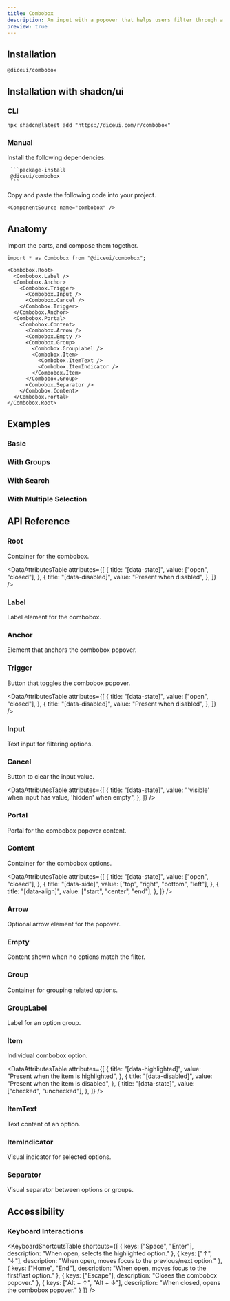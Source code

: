 ```yaml
---
title: Combobox
description: An input with a popover that helps users filter through a list of options.
preview: true
---
```


<ComponentTabs name="combobox-demo" />

## Installation

```package-install
@diceui/combobox
```

## Installation with shadcn/ui

### CLI

```package-install
npx shadcn@latest add "https://diceui.com/r/combobox"
```

### Manual

<Steps>
  <Step>
     Install the following dependencies:

     ```package-install
     @diceui/combobox
     ```
  </Step>
  <Step>
    Copy and paste the following code into your project.

    <ComponentSource name="combobox" />
  </Step>
</Steps>

## Anatomy

Import the parts, and compose them together.

```tsx
import * as Combobox from "@diceui/combobox";

<Combobox.Root>
  <Combobox.Label />
  <Combobox.Anchor>
    <Combobox.Trigger>
      <Combobox.Input />
      <Combobox.Cancel />
    </Combobox.Trigger>
  </Combobox.Anchor>
  <Combobox.Portal>
    <Combobox.Content>
      <Combobox.Arrow />
      <Combobox.Empty />
      <Combobox.Group>
        <Combobox.GroupLabel />
        <Combobox.Item>
          <Combobox.ItemText />
          <Combobox.ItemIndicator />
        </Combobox.Item>
      </Combobox.Group>
      <Combobox.Separator />
    </Combobox.Content>
  </Combobox.Portal>
</Combobox.Root>
```

## Examples

### Basic

<ComponentTabs name="combobox-basic-demo" />

### With Groups

<ComponentTabs name="combobox-groups-demo" />

### With Search

<ComponentTabs name="combobox-search-demo" />

### With Multiple Selection

<ComponentTabs name="combobox-multiple-demo" />

## API Reference

### Root

Container for the combobox.

<AutoTypeTable
  path="./types/docs/combobox.ts"
  name="RootProps"
/>

<DataAttributesTable
  attributes={[
    {
      title: "[data-state]",
      value: ["open", "closed"],
    },
    {
      title: "[data-disabled]",
      value: "Present when disabled",
    },
  ]}
/>

### Label

Label element for the combobox.

<AutoTypeTable
  path="./types/docs/combobox.ts"
  name="LabelProps"
/>

### Anchor

Element that anchors the combobox popover.

<AutoTypeTable
  path="./types/docs/combobox.ts"
  name="AnchorProps"
/>

### Trigger

Button that toggles the combobox popover.

<AutoTypeTable
  path="./types/docs/combobox.ts"
  name="TriggerProps"
/>

<DataAttributesTable
  attributes={[
    {
      title: "[data-state]",
      value: ["open", "closed"],
    },
    {
      title: "[data-disabled]",
      value: "Present when disabled",
    },
  ]}
/>

### Input

Text input for filtering options.

<AutoTypeTable
  path="./types/docs/combobox.ts"
  name="InputProps"
/>

### Cancel

Button to clear the input value.

<AutoTypeTable
  path="./types/docs/combobox.ts"
  name="CancelProps"
/>

<DataAttributesTable
  attributes={[
    {
      title: "[data-state]",
      value: "'visible' when input has value, 'hidden' when empty",
    },
  ]}
/>

### Portal

Portal for the combobox popover content.

<AutoTypeTable
  path="./types/docs/combobox.ts"
  name="PortalProps"
/>

### Content

Container for the combobox options.

<AutoTypeTable
  path="./types/docs/combobox.ts"
  name="ContentProps"
/>

<DataAttributesTable
  attributes={[
    {
      title: "[data-state]",
      value: ["open", "closed"],
    },
    {
      title: "[data-side]",
      value: ["top", "right", "bottom", "left"],
    },
    {
      title: "[data-align]",
      value: ["start", "center", "end"],
    },
  ]}
/>

### Arrow

Optional arrow element for the popover.

<AutoTypeTable
  path="./types/docs/combobox.ts"
  name="ArrowProps"
/>

### Empty

Content shown when no options match the filter.

<AutoTypeTable
  path="./types/docs/combobox.ts"
  name="EmptyProps"
/>

### Group

Container for grouping related options.

<AutoTypeTable
  path="./types/docs/combobox.ts"
  name="GroupProps"
/>

### GroupLabel

Label for an option group.

<AutoTypeTable
  path="./types/docs/combobox.ts"
  name="GroupLabelProps"
/>

### Item

Individual combobox option.

<AutoTypeTable
  path="./types/docs/combobox.ts"
  name="ItemProps"
/>

<DataAttributesTable
  attributes={[
    {
      title: "[data-highlighted]",
      value: "Present when the item is highlighted",
    },
    {
      title: "[data-disabled]",
      value: "Present when the item is disabled",
    },
    {
      title: "[data-state]",
      value: ["checked", "unchecked"],
    },
  ]}
/>

### ItemText

Text content of an option.

<AutoTypeTable
  path="./types/docs/combobox.ts"
  name="ItemTextProps"
/>

### ItemIndicator

Visual indicator for selected options.

<AutoTypeTable
  path="./types/docs/combobox.ts"
  name="ItemIndicatorProps"
/>

### Separator

Visual separator between options or groups.

<AutoTypeTable
  path="./types/docs/combobox.ts"
  name="SeparatorProps"
/>

## Accessibility

### Keyboard Interactions

<KeyboardShortcutsTable
  shortcuts={[
    {
      keys: ["Space", "Enter"],
      description: "When open, selects the highlighted option."
    },
    {
      keys: ["↑", "↓"],
      description: "When open, moves focus to the previous/next option."
    },
    {
      keys: ["Home", "End"],
      description: "When open, moves focus to the first/last option."
    },
    {
      keys: ["Escape"],
      description: "Closes the combobox popover."
    },
    {
      keys: ["Alt + ↑", "Alt + ↓"],
      description: "When closed, opens the combobox popover."
    }
  ]}
/> 